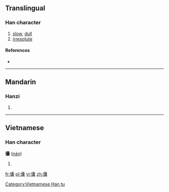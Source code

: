 ==Translingual==

===Han character===
{{Han char|rn=9|rad=人|as=22|sn=24|four=|canj=人十月女 (OJBV)|ids=⿰[[亻]][[囊]]}}

# [[slow]], [[dull]]
# [[irresolute]]

====References====
* {{Han ref|kx=0122.110|dkj=01332|dj=0257.180|hdz=10240.100|uh=513E|ud=20798}}

----

==Mandarin==

===Hanzi===
{{cmn-hanzi|pin=[[nàng]] ([[nang4]])|wg=nang<sup>4</sup>}}

# {{defn|lang=cmn|sort=人22}}

----

==Vietnamese==

===Han character===
'''儾''' ([[nán]])

# {{defn|vi}}

[[Category:Vietnamese Han tu]]

[[fr:儾]]
[[pl:儾]]
[[vi:儾]]
[[zh:儾]]